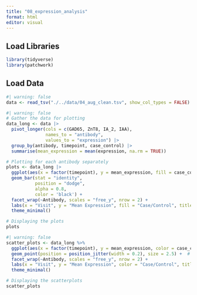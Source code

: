 ```yaml
---
title: "08_expression_analysis"
format: html
editor: visual
---
```


## Load Libraries

```r
library(tidyverse)
library(patchwork)
```

## Load Data

```r
#| warning: false
data <- read_tsv("./../data/04_aug_clean.tsv", show_col_types = FALSE)
```

```r
#| warning: false
# Gather the data for plotting
data_long <- data |>
  pivot_longer(cols = c(GAD65, ZnT8, IA_2, IAA),
               names_to = "antibody", 
               values_to = "expression") |>
  group_by(antibody, timepoint, case_control) |>
  summarise(mean_expression = mean(expression, na.rm = TRUE))

# Plotting for each antibody separately
plots <- data_long |>
  ggplot(aes(x = factor(timepoint), y = mean_expression, fill = case_control)) +
  geom_bar(stat = "identity",
           position = "dodge",
           alpha = 0.8,
           color = 'black') +
  facet_wrap(~Antibody, scales = "free_y", nrow = 2) +
  labs(x = "Visit", y = "Mean Expression", fill = "Case/Control", title = "Antibody expression across the four visits stratified by case/control") +
  theme_minimal()

# Displaying the plots
plots
```

```r
#| warning: false
scatter_plots <- data_long %>%
  ggplot(aes(x = factor(timepoint), y = mean_expression, color = case_control)) +
  geom_point(position = position_jitter(width = 0.2), size = 2.5) +  # Adjust jitter and size as needed
  facet_wrap(~Antibody, scales = "free_y", nrow = 2) +
  labs(x = "Visit", y = "Mean Expression", color = "Case/Control", title = "Antibody expression comparison between case and control across visits") +
  theme_minimal()

# Displaying the scatterplots
scatter_plots
```
